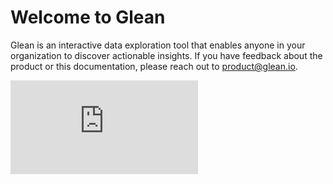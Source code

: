 
# Welcome to Glean

Glean is an interactive data exploration tool that enables anyone in your organization to discover actionable insights. If you have feedback about the product or this documentation, please reach out to [product@glean.io](mailto:product@glean.io).

<div>
  <div style={{ position: "relative", paddingBottom: "62.5%", height: 0 }}>
    <iframe
      src="https://www.loom.com/embed/d9014d341e5b4c10b69524d3b400ced1?hide_owner=true&hide_share=true&hide_title=true&hideEmbedTopBar=true"
      frameBorder={0}
      webkitallowfullscreen
      mozallowfullscreen
      allowFullScreen
      style={{
        position: "absolute",
        top: 0,
        left: 0,
        width: "100%",
        height: "100%",
      }}
    />
  </div>
</div>

<Callout type="info">
  **New to Glean?** Take a look at the [quickstart guide](/quickstart) or click
  the Get Access button at the top of the page to get access.
</Callout>

## Glean workflow

### 1. Define your Data Model

Your data models define metrics and filters upfront so you can analyze data without writing writing code everytime. See the [Data Modeling Overview](/docs/data-modeling/Data-Models-Overview.md)

### 2. Analyze and Explore

Glean automatically sets up an intuitive data explorer for each data model.

You can save views of the data that are important to your organization.

### 3. Share

When you find something interesting, create explorations, saved views and dashboards to share insights with your team.
